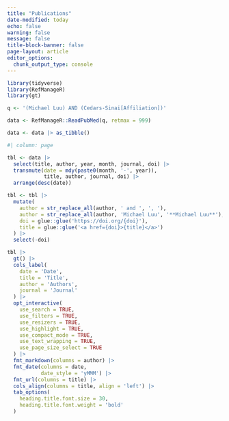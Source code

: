```yaml
---
title: "Publications"
date-modified: today
echo: false
warning: false
message: false
title-block-banner: false
page-layout: article
editor_options: 
  chunk_output_type: console
---
```


```r
library(tidyverse)
library(RefManageR)
library(gt)

q <- '(Michael Luu) AND (Cedars-Sinai[Affiliation])'

data <- RefManageR::ReadPubMed(q, retmax = 999)

data <- data |> as_tibble()

```

```r
#| column: page

tbl <- data |>
  select(title, author, year, month, journal, doi) |>
  transmute(date = mdy(paste0(month, '-', year)),
            title, author, journal, doi) |> 
  arrange(desc(date))

tbl <- tbl |> 
  mutate(
    author = str_replace_all(author, ' and ', ', '),
    author = str_replace_all(author, 'Michael Luu', '**Michael Luu**'),
    doi = glue::glue('https://doi.org/{doi}'),
    title = glue::glue('<a href={doi}>{title}</a>')
  ) |> 
  select(-doi)

tbl |> 
  gt() |> 
  cols_label(
    date = 'Date',
    title = 'Title',
    author = 'Authors',
    journal = 'Journal'
  ) |> 
  opt_interactive(
    use_search = TRUE,
    use_filters = TRUE,
    use_resizers = TRUE,
    use_highlight = TRUE,
    use_compact_mode = TRUE,
    use_text_wrapping = TRUE,
    use_page_size_select = TRUE
  ) |> 
  fmt_markdown(columns = author) |> 
  fmt_date(columns = date,
           date_style = 'yMMM') |> 
  fmt_url(columns = title) |> 
  cols_align(columns = title, align = 'left') |> 
  tab_options(
    heading.title.font.size = 30,
    heading.title.font.weight = 'bold'
  )
```

